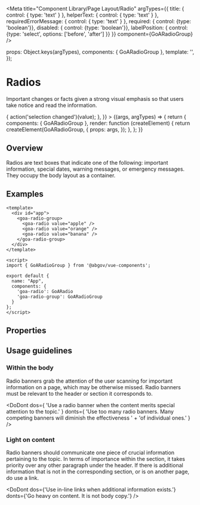 
<Meta
  title="Component Library/Page Layout/Radio"
  argTypes={{
    title: { control: { type: 'text' } },
    helperText: { control: { type: 'text' } },
    requiredErrorMessage: { control: { type: 'text' } },
    required: { control: {type: 'boolean'}},
    disabled: { control: {type: 'boolean'}},
    labelPosition: { control: {type: 'select', options: ['before', 'after'] }}
  }}
  component={GoARadioGroup}
/>

  props: Object.keys(argTypes),
  components: { GoARadioGroup },
  template: '<GoARadioGroup></GoARadioGroup>',
});

# Radios

Important changes or facts given a strong visual emphasis so that users take
notice and read the information.

<Canvas>
  <Story
    name="Radio Buttons"
    height={200}
    args={{
      title: 'Which of the following is your favorite fruit?',
      helperText: 'It doesnt have to be your absolute favorite, just the one you like best of what is listed',
      requiredErrorMessage: 'Please select a fruit',
      required: false,
      disabled: false,
      labelPosition: 'after',
      value: null,
      items: [
        {text: 'Grapes', value: 'grapes'},
        {text: 'Pears', value: 'pears'},
        {text: 'Kiwi', value: 'kiwi'},
      ],
      onChange: (value) => {
        action('selection changed')(value);
      },
    }}
  >
    {(args, argTypes) => {
      return {
        components: { GoARadioGroup },
        render: function (createElement) {
          return createElement(GoARadioGroup, {
            props: args,
          });
        },
      };
    }}
  </Story>
</Canvas>

## Overview

Radios are text boxes that indicate one of the following: important information,
special dates, warning messages, or emergency messages. They occupy the body
layout as a container.

## Examples

```
<template>
  <div id="app">
    <goa-radio-group>
      <goa-radio value="apple" />
      <goa-radio value="orange" />
      <goa-radio value="banana" />
    </goa-radio-group>
  </div>
</template>

<script>
import { GoARadioGroup } from '@abgov/vue-components';

export default {
  name: "App",
  components: {
    'goa-radio': GoARadio
    'goa-radio-group': GoARadioGroup
  }
};
</script>
```

## Properties

<ArgsTable of={GoARadioGroup} />
<Description of={GoARadioGroup} />

## Usage guidelines

### Within the body

Radio banners grab the attention of the user scanning for important information on
a page, which may be otherwise missed. Radio banners must be relevant to the header
or section it corresponds to.

<DoDont
  dos={
    'Use a radio banner when the content merits special attention to the topic.'
  }
  donts={
    'Use too many radio banners. Many competing banners will diminish the effectiveness ' +
    'of individual ones.'
  }
/>

### Light on content

Radio banners should communicate one piece of crucial information pertaining to the topic. In terms of importance within the section, it takes priority over any other paragraph under the header. If there is additional information that is not in the corresponding section, or is on another page, do use a link.

<DoDont
  dos={'Use in-line links when additional information exists.'}
  donts={'Go heavy on content. It is not body copy.'}
/>
